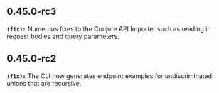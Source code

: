 ## 0.45.0-rc3
**`(fix):`** Numerous fixes to the Conjure API Importer such as reading in request bodies and query parameters.


## 0.45.0-rc2
**`(fix):`** The CLI now generates endpoint examples for undiscriminated unions that are recursive.


